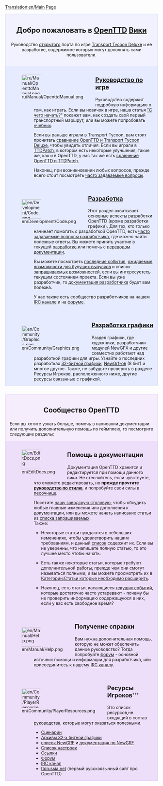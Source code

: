 [[Translation:en/Main Page]]

<div style="background-color: #f1f2fe; border: 1px solid #c7c8fe; margin: 0; padding: 1em 1em 1em 1em; text-align:center">
<div style="font-size:1.7em; font-weight:bold">Добро пожаловать в <span class="plainlinks">[http://www.openttd.org/ OpenTTD]</span> [https://www.wikipedia.org/wiki/ru:Вики Вики]</div>
Руководство [https://www.wikipedia.org/wiki/ru:Открытое_программное_обеспечение открытого] порта по игре [[ru/Archive/OpenTTD/Transport Tycoon Deluxe|Transport Tycoon Deluxe]] и её разработке, содержимое которых могут дополнять сами пользователи.
</div>

<div style="background-color: #E7EBFF; border: 1px solid #c7c8fe; border-top:none; padding: 1em 1em 0em 1em; margin-bottom:2em">
<div style="float:left">[[File:ru/Manual/OpenttdManual.png|64px]]</div>
<div style="margin-left:80px; margin-bottom:4em">
<div style="font-size:1.4em; font-weight:bold">[[ru/Manual/Main Page|Руководство по игре]]</div>
Руководство содержит подробную информацию о том, как играть. Если вы новичок в игре, наша статья [[ru/Manual/Tutorial/Main Page|"С чего начать?"]] покажет вам, как создать свой первый транспортный маршрут, или вы можете попробовать [[ru/Manual/Tutorial/Main Page|учебник]].

Если вы раньше играли в Transport Tycoon, вам стоит прочитать [[ru/Archive/OpenTTD/Изменения по сравнению с TTD|сравнение OpenTTD и Transport Tycoon Deluxe]], чтобы увидеть отличия. Если вы играли в [[ru/Archive/OpenTTD/TTDPatch|TTDPatch]], в котором есть некоторые улучшения, такие же, как и в OpenTTD, у нас так же есть [[ru/Archive/OpenTTD/Сравнение возможностей OpenTTD и TTDPatch|сравнение OpenTTD и TTDPatch]].

Наконец, при возникновении любых вопросов, прежде всего стоит посмотреть [[ru/Archive/Community/Часто задаваемые вопросы|часто задаваемые вопросы]].
</div>

<div style="float:left">[[File:en/Development/Code.png|64px]]</div>
<div style="margin-left:80px; margin-bottom:4em">
<div style="font-size:1.4em; font-weight:bold">[[ru/Development/Разработка|Разработка]]</div>
Этот раздел охватывает основные аспекты разработки OpenTTD (кроме разработки графики). Для тех, кто только начинает помогать с разработкой OpenTTD, есть [[ru/Development/Часто задаваемые вопросы разработчика|часто задаваемые вопросы разработчика]], где можно найти полезные ответы. Вы можете принять участие в текущей [[ru/Development/Разработка|разработке ]] или помочь с [[ru/Archive/Community/Интернационализация|переводом документации]].

Вы можете посмотреть [[ru/Недавние и последние события|последние события]], [[ru/Archive/Lists/Перспективный план|ожидаемые возможности для будущих выпусков]] и список [[ru/Archive/Community/Запрашиваемые возможности|запрашиваемых возможностей]], если вы интересуетесь текущим состоянием проекта. Если вы уже разработчик, то [[ru/Development/Main Page|документация разработчика]] будет вам полезна.

У нас также есть сообщество разработчиков на нашем [[ru/Development/IRC канал|IRC канале]] и на [http://www.tt-forums.net/viewforum.php?f=33 форуме].
</div>

<div style="float:left">[[File:en/Community/Graphics.png|64px]]</div>
<div style="margin-left:80px; margin-bottom:1em; min-height:64px">
<div style="font-size:1.4em; font-weight:bold">[[ru/Development/NewGRF/Main Page|Разработка графики]]</div>
Раздел графики, где художники, разработчики модулей NewGFX и другие совместно работают над разработкой графики для игры. Узнайте о последних разработках [[ru/Archive/Old 32bpp/Разработка 32 битной графики|32-битной графики]], [[ru/Manual/NewGRF|NewGrf-ов]] (8 бит) и многое другое. Также, не забудьте проверить в разделе Ресурсы Игроков, расположенного ниже, другие ресурсы связанные с графикой.
</div>

</div>

<div style="background-color: #F5EDFC; border: 1px solid #E1BBFF; margin: 0; padding: 1em 1em 0em 1em;">
<div style="font-size:1.6em; font-weight:bold; text-align:center">Сообщество OpenTTD</div>
Если вы хотите узнать больше, помочь в написании документации или получить дополнительную помощь по геймплею, то посмотрите следующие разделы:
</div>

<div style="background-color: #EDDEFA; border: 1px solid #E1BBFF; border-top:none; padding: 1em 1em 0em 1em;">

<div style="float:left">[[File:en/EditDocs.png|64px]]</div>
<div style="margin-left:80px; margin-bottom:4em">
<div style="font-size:1.4em; font-weight:bold">Помощь в документации</div>
Документация OpenTTD хранится и редактируется при помощи данного ''вики''. Не стесняйтесь, если чувствуете, что сможете редактировать, но '''прежде прочтите [[en/Wiki/Manual of Style|руководство по стилю]]''', и попробуйте свои силы в [[en/Sandbox|песочнице]].

Посетите [[ru/Archive/Community/Заводская столовая|нашу заводскую столовую]], чтобы обсудить любые главные изменения или дополнения к документации, или вы можете начать написание статьи из [[en/Requested Articles|списка запрашиваемых]].<br>
Также:

*Некоторые статьи нуждаются в небольших изменениях, чтобы удовлетворить нашим требованиям, и данный [[:Category:en/To do|список]] содержит их. Если вы не уверенны, что напишете полную статью, то это лучшее место чтобы начать.

*Есть также некоторые статьи, которые требуют дополнительной работы, прежде чем они смогут называться полными, и вы можете просмотреть их в [[:Category:en/Articles to be expanded|Категории:Статьи которые необходимо расширить]].

*Наконец, есть статьи, касающиеся [[:Category:en/Current events|текущих событий]], которые достаточно часто устаревают - почему бы не проверить информацию содержащуюся в них, если у вас есть свободное время? 
</div>

<div style="float:left">[[File:en/Manual/Help.png|64px]]</div>
<div style="margin-left:80px; margin-bottom:4em">
<div style="font-size:1.4em; font-weight:bold">Получение справки</div>
Вам нужна дополнительная помощь, которую не может обеспечить данное руководство? Тогда попробуйте [http://www.tt-forums.net/viewforum.php?f=55 форум] - основной источник помощи и информации для разработчика, или присоединитесь к нашему [[ru/Development/IRC канал|IRC каналу]].
</div>

<div style="float:left">[[File:en/Community/PlayerResources.png|64px]]</div>
<div style="margin-left:80px; margin-bottom:1em">
<div style="font-size:1.4em; font-weight:bold">Ресурсы Игроков'''</div>
Это список ресурсов,не входящий в состав руководства, которые могут оказаться полезными.
*[[ru/Community/Scenarios/Main Page|Сценарии]]
*[[en/Archive/Old 32bpp/List of downloadable 32 bpp tars|Архивы 32-х битной графики]]
*[[en/Community/NewGRF/Main Page|список NewGRF]] и [[ru/Manual/NewGRF|документация по NewGRF]]
*[[ru/Archive/Manual/Settings/Расширенные настройки|Список настроек]]
*[[ru/Archive/Lists/Ссылки|Ссылки]]
*[http://www.tt-forums.net/viewforum.php?f=55 Форум]
*[[ru/Development/IRC канал|IRC канал]]
*[http://open.ttdrussia.net/ ttdrussia.net] (первый русскоязычный сайт про OpenTTD)
</div>
</div>
